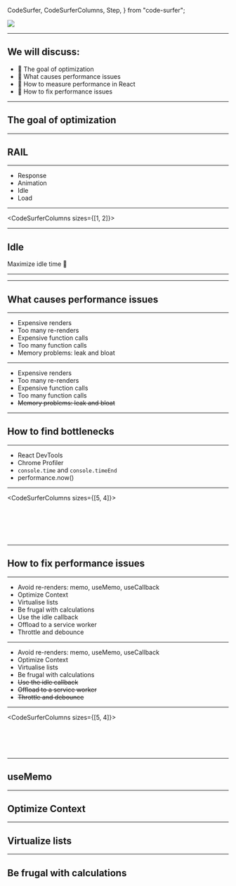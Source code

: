   CodeSurfer,
  CodeSurferColumns,
  Step,
} from "code-surfer";


<img src={cover} />

---

## We will discuss:

- 🎯 The goal of optimization
- 🐛 What causes performance issues
- 📏 How to measure performance in React
- 🔧 How to fix performance issues

---

## The goal of optimization

---

## RAIL

---

- Response
- Animation
- Idle
- Load

---

<CodeSurferColumns sizes={[1, 2]}>

<Step title="Response" subtitle="Process events in under 50ms">

<ButtonWithDelay delay={50} />

<ButtonWithDelay delay={300} />

</Step>

<Step title="Animation" subtitle="Animation: produce a frame in 10 ms">

<AnimationWithLag interval={5} />

<AnimationWithLag interval={80} slow />

</Step>

</CodeSurferColumns>

---

## Idle
Maximize idle time 🤷

---

<CodeSurferColumns>

<Step title="Load" subtitle="Deliver content and become interactive in under 5 seconds">

<LoadContentWithDelay delay={2000}/>

<LoadContentWithDelay delay={6000} slow/>

</Step>

</CodeSurferColumns>

---

## What causes performance issues

---

- Expensive renders
- Too many re-renders
- Expensive function calls
- Too many function calls
- Memory problems: leak and bloat

---

- Expensive renders
- Too many re-renders
- Expensive function calls
- Too many function calls
- ~~Memory problems: leak and bloat~~

---

## How to find bottlenecks

---

- React DevTools
- Chrome Profiler
- `console.time` and `console.timeEnd`
- performance.now()

---

<CodeSurferColumns sizes={[5, 4]}>

<Step title="React DevTools">

```jsx 14:38 file=./src/ReactDevToolsExample.example.js
```

<ReactDevTools/>

</Step>

<Step title="React DevTools">

```jsx 1:12 file=./src/ReactDevToolsExample.example.js
```

<ReactDevTools/>

</Step>

<Step title="React DevTools" subtitle="Let's see what re-renders">

```jsx 14:38 file=./src/ReactDevToolsExample.example.js
```

<ReactDevTools/>

</Step>

<Step title="Chrome profiler">

```jsx file=./src/ChromeProfiler.example.js
```

<ChromeProfiler/>

</Step>

<Step title="console.time & console.timeEnd">

```jsx file=./src/ConsoleTime.example.js
```

<ConsoleTime/>

</Step>

<Step title="performance.now()">

```jsx file=./src/PerformanceNow.example.js
```

<PerformanceNow/>

</Step>

</CodeSurferColumns>

---

## How to fix performance issues

---

- Avoid re-renders: memo, useMemo, useCallback
- Optimize Context
- Virtualise lists
- Be frugal with calculations
- Use the idle callback
- Offload to a service worker
- Throttle and debounce

---

- Avoid re-renders: memo, useMemo, useCallback
- Optimize Context
- Virtualise lists
- Be frugal with calculations
- ~~Use the idle callback~~
- ~~Offload to a service worker~~
- ~~Throttle and debounce~~

---

<CodeSurferColumns sizes={[5, 4]}>

<Step title="Avoid re-renders">

```jsx 14:38 file=./src/AvoidRerenders.example.jsx
```

<AvoidRerenders/>

</Step>

<Step title="Avoid re-renders">

```jsx 1:12 file=./src/AvoidRerenders.example.jsx
```

<AvoidRerenders/>

</Step>

<Step title="Avoid re-renders" subtitle="Use the React.memo">

```jsx 1:12 file=./src/AvoidRerenders1.example.jsx
```

<AvoidRerenders1/>

</Step>

<Step title="Avoid re-renders" subtitle="Let's see if it helped">

```jsx 14:38 file=./src/AvoidRerenders1.example.jsx
```

<AvoidRerenders1/>

</Step>

<Step title="Avoid re-renders" subtitle="Use the useCallback">

```jsx 14:38 file=./src/AvoidRerenders2.example.jsx
```

<AvoidRerenders2/>

</Step>

</CodeSurferColumns>

---

## useMemo

---

## Optimize Context

---

## Virtualize lists

---

## Be frugal with calculations
